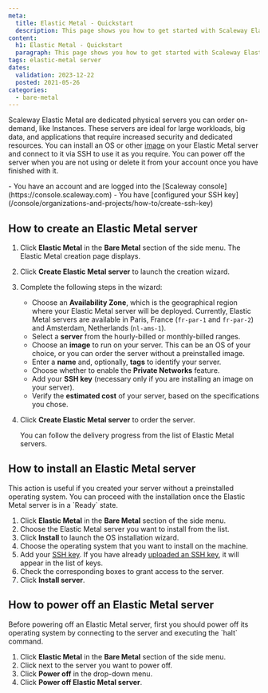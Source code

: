 ```yaml
---
meta:
  title: Elastic Metal - Quickstart
  description: This page shows you how to get started with Scaleway Elastic Metal.
content:
  h1: Elastic Metal - Quickstart
  paragraph: This page shows you how to get started with Scaleway Elastic Metal.
tags: elastic-metal server
dates:
  validation: 2023-12-22
  posted: 2021-05-26
categories:
  - bare-metal
---
```


Scaleway Elastic Metal are dedicated physical servers you can order on-demand, like Instances. These servers are ideal for large workloads, big data, and applications that require increased security and dedicated resources. You can install an OS or other [image](/bare-metal/elastic-metal/concepts/#image) on your Elastic Metal server and connect to it via SSH to use it as you require. You can power off the server when you are not using or delete it from your account once you have finished with it.

<Macro id="iam-requirements" />

<Message type="requirement">
  - You have an account and are logged into the [Scaleway console](https://console.scaleway.com)
  - You have [configured your SSH key](/console/organizations-and-projects/how-to/create-ssh-key)
</Message>

## How to create an Elastic Metal server

1. Click **Elastic Metal** in the **Bare Metal** section of the side menu. The Elastic Metal creation page displays.
2. Click **Create Elastic Metal server** to launch the creation wizard.
3. Complete the following steps in the wizard:
    - Choose an **Availability Zone**, which is the geographical region where your Elastic Metal server will be deployed.
      <Message type="note">
        Currently, Elastic Metal servers are available in Paris, France (`fr-par-1` and `fr-par-2`) and Amsterdam, Netherlands (`nl-ams-1`).
      </Message>
    - Select a **server** from the hourly-billed or monthly-billed ranges.
    - Choose an **image** to run on your server. This can be an OS of your choice, or you can order the server without a preinstalled image.
    - Enter a **name** and, optionally, **tags** to identify your server.
    - Choose whether to enable the **Private Networks** feature.
    - Add your **SSH key** (necessary only if you are installing an image on your server).
    - Verify the **estimated cost** of your server, based on the specifications you chose.
4. Click **Create Elastic Metal server** to order the server.

    You can follow the delivery progress from the list of Elastic Metal servers.

## How to install an Elastic Metal server

<Message type="note">
  This action is useful if you created your server without a preinstalled operating system. You can proceed with the installation once the Elastic Metal server is in a `Ready` state.
</Message>

1. Click **Elastic Metal** in the **Bare Metal** section of the side menu.
2. Choose the Elastic Metal server you want to install from the list.
3. Click **Install** to launch the OS installation wizard.
4. Choose the operating system that you want to install on the machine.
5. Add your [SSH key](/console/account/concepts/#ssh-key).
    <Message type="note">
      If you have already [uploaded an SSH key](/console/organizations-and-projects/how-to/create-ssh-key/#how-to-upload-the-public-ssh-key-to-the-scaleway-interface), it will appear in the list of keys.
    </Message>
6. Check the corresponding boxes to grant access to the server.
7. Click **Install server**.

## How to power off an Elastic Metal server

<Message type="note">
  Before powering off an Elastic Metal server, first you should power off its operating system by connecting to the server and executing the `halt` command.
</Message>

1. Click **Elastic Metal** in the **Bare Metal** section of the side menu.
2. Click <Icon name="more" /> next to the server you want to power off.
3. Click **Power off** in the drop-down menu.
4. Click **Power off Elastic Metal server**.
